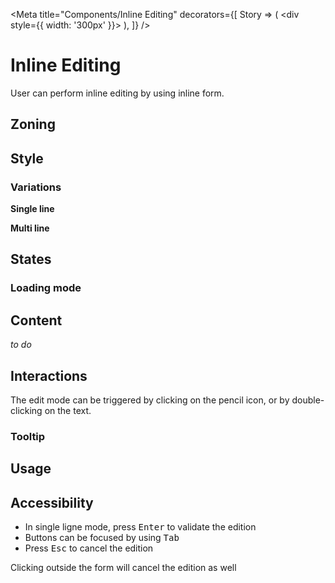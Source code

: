 
<Meta
	title="Components/Inline Editing"
	decorators={[
		Story => (
			<div style={{ width: '300px' }}>
				<Story />
			</div>
		),
	]}
/>

<FigmaLink href="https://www.figma.com/file/FaYIWpJeP6LwjWr78L8eAr/?node-id=58%3A0" />

# Inline Editing

User can perform inline editing by using inline form.

## Zoning

<FigmaImage
	src="https://www.figma.com/file/qc8oUSyVJM67gSsbTShftt/%F0%9F%93%90-Zoning?node-id=351%3A0"
	alt="zoning image for inline editing"
/>

## Style

### Variations

**Single line**

<Canvas>
	<Story name="Validated">
		<InlineEditing.Text defaultValue="Lorem Ipsum" />
	</Story>
</Canvas>

**Multi line**

<Canvas>
	<Story name="Enabled">
		<InlineEditing.Textarea defaultValue="Lorem ipsum dolor sit amet, consectetur adipiscing elit. Integer in massa velit. Duis vestibulum lectus id lacinia aliquam. Aliquam erat volutpat. Donec dignissim augue eu eros blandit faucibus eu quis nulla. In hac habitasse platea dictumst. Ut egestas viverra sem, et dictum elit lacinia interdum. Vivamus accumsan pulvinar faucibus. Donec vestibulum mauris vitae sem lacinia, eget fringilla leo efficitur. In hac habitasse platea dictumst. Nullam consectetur nunc quis tortor congue imperdiet. Ut lobortis suscipit enim, in aliquet sem viverra ut. Sed finibus ex elit, quis ultricies nulla tincidunt sit amet. Maecenas gravida diam ex, vel aliquam tortor elementum et. Duis vitae ligula tristique est iaculis consequat. Nullam in ipsum turpis. Cras aliquam tellus quis turpis convallis, ut faucibus quam tincidunt." />
	</Story>
</Canvas>

## States

<FigmaImage
	src="https://www.figma.com/file/FaYIWpJeP6LwjWr78L8eAr/Forms?node-id=163%3A622"
	alt="states image for inline editing"
/>

### Loading mode

<Canvas>
	<Story name="in loading mode">
		<InlineEditing.Text label="Crawler name" defaultValue="Lorem ipsum dolor sit amet" loading />
	</Story>
</Canvas>

## Content

_to do_

## Interactions

The edit mode can be triggered by clicking on the pencil icon, or by double-clicking on the text.

### Tooltip

<FigmaImage
	src="https://www.figma.com/file/FaYIWpJeP6LwjWr78L8eAr/Forms?node-id=227%3A99"
	alt="inline form tooltip on hover"
/>

## Usage

<Canvas>
	<Story name="default">
		<InlineEditing.Text label="Crawler name" defaultValue="Lorem ipsum dolor sit amet" />
	</Story>
	<Story name="with an ellipsis">
		<InlineEditing.Text
			label="Crawler name"
			defaultValue="Lorem ipsum dolor sit amet, consectetur adipiscing elit. Morbi nulla augue, fermentum ac scelerisque quis, aliquet et arcu. Nullam quis sem pulvinar, venenatis nunc vel, lobortis libero"
		/>
	</Story>
	<Story name="Textarea">
		<InlineEditing.Textarea label="Crawler name" defaultValue="Lorem ipsum dolor sit amet" />
	</Story>
	<Story name="Long text in Textarea">
		<InlineEditing.Textarea
			label="Crawler name"
			defaultValue="Lorem ipsum dolor sit amet, consectetur adipiscing elit. Morbi nulla augue, fermentum ac scelerisque quis, aliquet et arcu. Nullam quis sem pulvinar, venenatis nunc vel, lobortis libero"
		/>
	</Story>
	<Story name="as H3">
		<InlineEditing.Text
			label="AS H3 Crawler name"
			defaultValue="Lorem ipsum dolor sit amet"
			renderValueAs="h3"
		/>
	</Story>
</Canvas>

## Accessibility

- In single ligne mode, press <kbd>Enter</kbd> to validate the edition
- Buttons can be focused by using <kbd>Tab</kbd>
- Press <kbd>Esc</kbd> to cancel the edition

Clicking outside the form will cancel the edition as well
